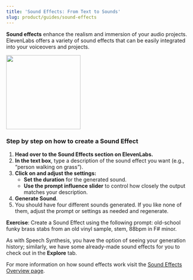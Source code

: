 ```yaml
---
title: 'Sound Effects: From Text to Sounds'
slug: product/guides/sound-effects
---
```



**Sound effects** enhance the realism and immersion of your audio projects. ElevenLabs offers a variety of sound effects that can be easily integrated into your voiceovers and projects.

<Frame>
  <img height="200" src="../../product/guides/images/sound-effects.webp" />
</Frame>

### Step by step on how to create a Sound Effect

1. **Head over to the Sound Effects section on ElevenLabs.**
2. **In the text box**, type a description of the sound effect you want (e.g., “person walking on grass”).
3. **Click on and adjust the settings:**
   - **Set the duration** for the generated sound.
   - **Use the prompt influence slider** to control how closely the output matches your description.
4. **Generate Sound**.
5. You should have four different sounds generated. If you like none of them, adjust the prompt or settings as needed and regenerate.

**Exercise**: Create a Sound Effect using the following prompt: old-school funky brass stabs from an old vinyl sample, stem, 88bpm in F# minor.

As with Speech Synthesis, you have the option of seeing your generation history; similarly, we have some already-made sound effects for you to check out in the **Explore** tab.

For more information on how sound effects work visit the [Sound Effects Overview page](/docs/product/sound-effects/overview).
